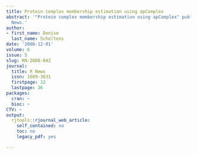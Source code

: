 ```yaml
---
title: Protein complex membership estimation using apComplex
abstract: '"Protein complex membership estimation using apComplex" published in R
  News.'
author:
- first_name: Denise
  last_name: Scholtens
date: '2006-12-01'
volume: 6
issue: 5
slug: RN-2006-042
journal:
  title: R News
  issn: 1609-3631
  firstpage: 32
  lastpage: 36
packages:
  cran: ~
  bioc: ~
CTV: ~
output:
  rjtools::rjournal_web_article:
    self_contained: no
    toc: no
    legacy_pdf: yes

---
```

